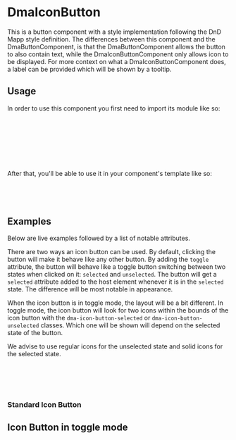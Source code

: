 
<Meta of={DmaIconButtonStories} />

# DmaIconButton

This is a button component with a style implementation following the DnD Mapp style definition.
The differences between this component and the DmaButtonComponent, is that the DmaButtonComponent allows the button to
also contain text, while the DmaIconButtonComponent only allows icon to be displayed. For more context on what a
DmaIconButtonComponent does, a label can be provided which will be shown by a tooltip.

<Canvas of={DmaIconButtonStories.Common} />

## Usage

In order to use this component you first need to import its module like so:

```typescript
import { NgModule } from '@angular/core'; 
import { DmaIconButtonModule } from '@dnd-mapp/shared-components';

@NgModule({
    imports: [DmaIconButtonModule],
})
class MyModule {}
```

After that, you'll be able to use it in your component's template like so:

```html
<button dma-icon-button="filled" dmaIconButtonLabel="Button action">
    <dma-icon dma-plus-so-icon></dma-icon>
</button>
```

## Examples

Below are live examples followed by a list of notable attributes.

There are two ways an icon button can be used. By default, clicking the button will make it behave like any other button.
By adding the `toggle` attribute, the button will behave like a toggle button switching between two states when clicked
on it: `selected` and `unselected`. The button will get a `selected` attribute added to the host element whenever it is
in the `selected` state. The difference will be most notable in appearance.

When the icon button is in toggle mode, the layout will be a bit different. In toggle mode, the icon button will look for
two icons within the bounds of the icon button with the `dma-icon-button-selected` or `dma-icon-button-unselected` classes.
Which one will be shown will depend on the selected state of the button.

We advise to use regular icons for the unselected state and solid icons for the selected state.

```html
<button dma-icon-button toggle dmaIconButtonLabel="Button action">
    <dma-icon class="dma-icon-button-unselected" dma-star-re-icon></dma-icon>
    <dma-icon class="dma-icon-button-selected" dma-star-so-icon></dma-icon>
</button>
```

### Standard Icon Button

<Canvas of={DmaIconButtonStories.StandardInteractive} />
<Controls of={DmaIconButtonStories.StandardInteractive} />

## Icon Button in toggle mode

<Canvas of={DmaIconButtonStories.ToggleInteractive} />
<Controls of={DmaIconButtonStories.ToggleInteractive} />
